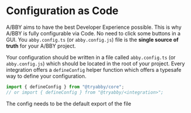 # Configuration as Code

A/BBY aims to have the best Developer Experience possible.
This is why A/BBY is fully configurable via Code. No need to click some buttons in a GUI.
You `abby.config.ts` (or `abby.config.js`) file is the **single source of truth** for your A/BBY project.

Your configuration should be written in a file called `abby.config.ts` (or `abby.config.js`) which should be located in the root of your project.
Every integration offers a `defineConfig` helper function which offers a typesafe way to define your configuration.

```ts
import { defineConfig } from "@tryabby/core";
// or import { defineConfig } from "@tryabby/<integration>";
```

The config needs to be the default export of the file 
